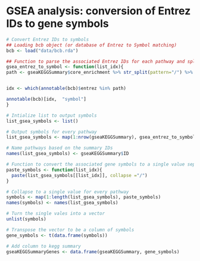 # GSEA analysis: conversion of Entrez IDs to gene symbols

```R
# Convert Entrez IDs to symbols
## Loading bcb object (or database of Entrez to Symbol matching)
bcb <- load("data/bcb.rda")

## Function to parse the associated Entrez IDs for each pathway and split at the "/", then extract these genes from the database of IDs ('annotable(bcb)') and output the gene symbol
gsea_entrez_to_symbol <- function(list_idx){
path <- gseaKEGGSummary$core_enrichment %>% str_split(pattern="/") %>% .[[list_idx]]


idx <- which(annotable(bcb)$entrez %in% path)

annotable(bcb)[idx,  "symbol"]
}

# Intialize list to output symbols
list_gsea_symbols <- list()

# Output symbols for every pathway
list_gsea_symbols <- map(1:nrow(gseaKEGGSummary), gsea_entrez_to_symbol)

# Name pathways based on the summary IDs
names(list_gsea_symbols) <- gseaKEGGSummary$ID

# Function to convert the associated gene symbols to a single value separated by "/"
paste_symbols <- function(list_idx){
  paste(list_gsea_symbols[[list_idx]], collapse ="/")
}

# Collapse to a single value for every pathway
symbols <- map(1:length(list_gsea_symbols), paste_symbols)
names(symbols) <- names(list_gsea_symbols)

# Turn the single vales into a vector
unlist(symbols)

# Transpose the vector to be a column of symbols
gene_symbols <- t(data.frame(symbols))

# Add column to kegg summary
gseaKEGGSummaryGenes <- data.frame(gseaKEGGSummary, gene_symbols)
```

